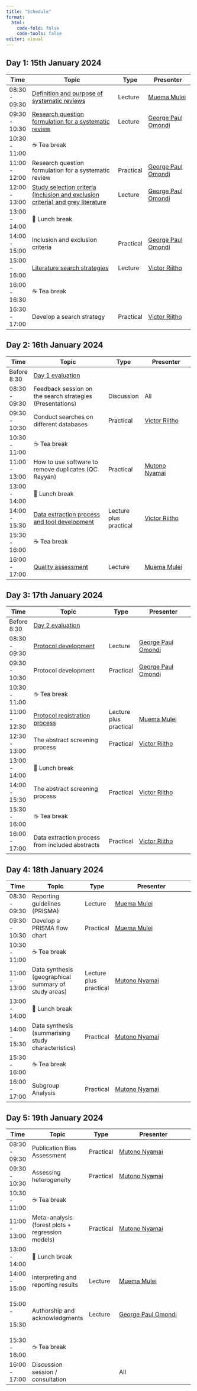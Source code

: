 ```yaml
---
title: "Schedule"
format: 
  html:
    code-fold: false
    code-tools: false
editor: visual
---
```


::: {.callout-note appearance="minimal"}
## Day 1: 15th January 2024
:::

+---------------+--------------------------------------------------------------------------------------------------------------------------------------------------------------------------------------------+-----------+---------------------------------------------------------------------------------------+
| Time          | Topic                                                                                                                                                                                      | Type      | Presenter                                                                             |
+===============+============================================================================================================================================================================================+===========+=======================================================================================+
| 08:30 - 09:30 | [Definition and purpose of systematic reviews](https://docs.google.com/presentation/d/1-N3FvzShffZwHEUSO8rnA0nBr2kz0dLr/edit?usp=share_link&ouid=113648051799093918679&rtpof=true&sd=true) | Lecture   | [Muema Mulei](https://cema-africa.uonbi.ac.ke/people/epidemiology/dr-mulei-muema)     |
+---------------+--------------------------------------------------------------------------------------------------------------------------------------------------------------------------------------------+-----------+---------------------------------------------------------------------------------------+
| 09:30 - 10:30 | [Research question formulation for a systematic review](https://drive.google.com/drive/folders/1CdOdnsk9ntF1hBlm8WLBPM2gvI6DBUb7?usp=share_link)                                           | Lecture   | [George Paul Omondi](https://globalhealthcenter.umn.edu/staff/george-omondi-paul)     |
+---------------+--------------------------------------------------------------------------------------------------------------------------------------------------------------------------------------------+-----------+---------------------------------------------------------------------------------------+
| 10:30 - 11:00 | ☕ Tea break                                                                                                                                                                               |           |                                                                                       |
+---------------+--------------------------------------------------------------------------------------------------------------------------------------------------------------------------------------------+-----------+---------------------------------------------------------------------------------------+
| 11:00 - 12:00 | Research question formulation for a systematic review                                                                                                                                      | Practical | [George Paul Omondi](https://globalhealthcenter.umn.edu/staff/george-omondi-paul)     |
+---------------+--------------------------------------------------------------------------------------------------------------------------------------------------------------------------------------------+-----------+---------------------------------------------------------------------------------------+
| 12:00 - 13:00 | [Study selection criteria (Inclusion and exclusion criteria) and grey literature](https://drive.google.com/file/d/1S3rKyQDk8odwAN1ImQ-vQUYx46zv5ExQ/view?usp=share_link)                   | Lecture   | [George Paul Omondi](https://globalhealthcenter.umn.edu/staff/george-omondi-paul)     |
+---------------+--------------------------------------------------------------------------------------------------------------------------------------------------------------------------------------------+-----------+---------------------------------------------------------------------------------------+
| 13:00 - 14:00 | 🍲 Lunch break                                                                                                                                                                             |           |                                                                                       |
+---------------+--------------------------------------------------------------------------------------------------------------------------------------------------------------------------------------------+-----------+---------------------------------------------------------------------------------------+
| 14:00 - 15:00 | Inclusion and exclusion criteria                                                                                                                                                           | Practical | [George Paul Omondi](https://globalhealthcenter.umn.edu/staff/george-omondi-paul)     |
+---------------+--------------------------------------------------------------------------------------------------------------------------------------------------------------------------------------------+-----------+---------------------------------------------------------------------------------------+
| 15:00 - 16:00 | [Literature search strategies](https://drive.google.com/file/d/12VPFZOzrHz8hVZtIFHcp2YT0NlaNyR2e/view?usp=share_link)                                                                      | Lecture   | [Victor Riitho](https://cema-africa.uonbi.ac.ke/people/epidemiology/dr-victor-riitho) |
+---------------+--------------------------------------------------------------------------------------------------------------------------------------------------------------------------------------------+-----------+---------------------------------------------------------------------------------------+
| 16:00 - 16:30 | ☕ Tea break                                                                                                                                                                               |           |                                                                                       |
+---------------+--------------------------------------------------------------------------------------------------------------------------------------------------------------------------------------------+-----------+---------------------------------------------------------------------------------------+
| 16:30 - 17:00 | Develop a search strategy                                                                                                                                                                  | Practical | [Victor Riitho](https://cema-africa.uonbi.ac.ke/people/epidemiology/dr-victor-riitho) |
+---------------+--------------------------------------------------------------------------------------------------------------------------------------------------------------------------------------------+-----------+---------------------------------------------------------------------------------------+

::: {.callout-note appearance="minimal"}
## Day 2: 16th January 2024
:::

+---------------+---------------------------------------------------------------------------------------------------------------------------------------+------------------------+---------------------------------------------------------------------------------------+
| Time          | Topic                                                                                                                                 | Type                   | Presenter                                                                             |
+===============+=======================================================================================================================================+========================+=======================================================================================+
| Before 8:30   | [Day 1 evaluation](https://forms.gle/DcfTaBpKQo6C4vqw8)                                                                               |                        |                                                                                       |
+---------------+---------------------------------------------------------------------------------------------------------------------------------------+------------------------+---------------------------------------------------------------------------------------+
| 08:30 - 09:30 | Feedback session on the search strategies (Presentations)                                                                             | Discussion             | All                                                                                   |
+---------------+---------------------------------------------------------------------------------------------------------------------------------------+------------------------+---------------------------------------------------------------------------------------+
| 09:30 - 10:30 | Conduct searches on different databases                                                                                               | Practical              | [Victor Riitho](https://cema-africa.uonbi.ac.ke/people/epidemiology/dr-victor-riitho) |
+---------------+---------------------------------------------------------------------------------------------------------------------------------------+------------------------+---------------------------------------------------------------------------------------+
| 10:30 - 11:00 | ☕ Tea break                                                                                                                          |                        |                                                                                       |
+---------------+---------------------------------------------------------------------------------------------------------------------------------------+------------------------+---------------------------------------------------------------------------------------+
| 11:00 - 13:00 | How to use software to remove duplicates (QC Rayyan)                                                                                  | Practical              | [Mutono Nyamai](https://cema-africa.uonbi.ac.ke/people/epidemiology/dr-mutono-nyamai) |
+---------------+---------------------------------------------------------------------------------------------------------------------------------------+------------------------+---------------------------------------------------------------------------------------+
| 13:00 - 14:00 | 🍲 Lunch break                                                                                                                        |                        |                                                                                       |
+---------------+---------------------------------------------------------------------------------------------------------------------------------------+------------------------+---------------------------------------------------------------------------------------+
| 14:00 - 15:30 | [Data extraction process and tool development](https://drive.google.com/file/d/1yn7dpZRUZ38cFO6UXnHP2KvPUUNh5sBX/view?usp=share_link) | Lecture plus practical | [Victor Riitho](https://cema-africa.uonbi.ac.ke/people/epidemiology/dr-victor-riitho) |
+---------------+---------------------------------------------------------------------------------------------------------------------------------------+------------------------+---------------------------------------------------------------------------------------+
| 15:30 - 16:00 | ☕ Tea break                                                                                                                          |                        |                                                                                       |
+---------------+---------------------------------------------------------------------------------------------------------------------------------------+------------------------+---------------------------------------------------------------------------------------+
| 16:00 - 17:00 | [Quality assessment](https://drive.google.com/file/d/1PPektq1-hDFk23x8MDuqUf3SC9V93eG0/view?usp=share_link)                           | Lecture                | [Muema Mulei](https://cema-africa.uonbi.ac.ke/people/epidemiology/dr-mulei-muema)     |
+---------------+---------------------------------------------------------------------------------------------------------------------------------------+------------------------+---------------------------------------------------------------------------------------+

::: {.callout-note appearance="minimal"}
## Day 3: 17th January 2024
:::

+---------------+--------------------------------------------------------------------------------------------------------------------------+------------------------+---------------------------------------------------------------------------------------+
| Time          | Topic                                                                                                                    | Type                   | Presenter                                                                             |
+===============+==========================================================================================================================+========================+=======================================================================================+
| Before 8:30   | [Day 2 evaluation](https://forms.gle/m6LDfHZ3tRBtctyA7)                                                                  |                        |                                                                                       |
+---------------+--------------------------------------------------------------------------------------------------------------------------+------------------------+---------------------------------------------------------------------------------------+
| 08:30 - 09:30 | [Protocol development](https://drive.google.com/drive/folders/1XVwhMmaR629UUVUjX2E8IQpQqTFjKMVr?usp=share_link)          | Lecture                | [George Paul Omondi](https://globalhealthcenter.umn.edu/staff/george-omondi-paul)     |
+---------------+--------------------------------------------------------------------------------------------------------------------------+------------------------+---------------------------------------------------------------------------------------+
| 09:30 - 10:30 | Protocol development                                                                                                     | Practical              | [George Paul Omondi](https://globalhealthcenter.umn.edu/staff/george-omondi-paul)     |
+---------------+--------------------------------------------------------------------------------------------------------------------------+------------------------+---------------------------------------------------------------------------------------+
| 10:30 - 11:00 | ☕ Tea break                                                                                                             |                        |                                                                                       |
+---------------+--------------------------------------------------------------------------------------------------------------------------+------------------------+---------------------------------------------------------------------------------------+
| 11:00 - 12:30 | [Protocol registration process](https://drive.google.com/drive/folders/13Os3PZIvn1kdOMbeA0ofHQEd_8J7CJ2a?usp=share_link) | Lecture plus practical | [Muema Mulei](https://cema-africa.uonbi.ac.ke/people/epidemiology/dr-mulei-muema)     |
+---------------+--------------------------------------------------------------------------------------------------------------------------+------------------------+---------------------------------------------------------------------------------------+
| 12:30 - 13:00 | The abstract screening process                                                                                           | Practical              | [Victor Riitho](https://cema-africa.uonbi.ac.ke/people/epidemiology/dr-victor-riitho) |
+---------------+--------------------------------------------------------------------------------------------------------------------------+------------------------+---------------------------------------------------------------------------------------+
| 13:00 - 14:00 | 🍲 Lunch break                                                                                                           |                        |                                                                                       |
+---------------+--------------------------------------------------------------------------------------------------------------------------+------------------------+---------------------------------------------------------------------------------------+
| 14:00 - 15:30 | The abstract screening process                                                                                           | Practical              | [Victor Riitho](https://cema-africa.uonbi.ac.ke/people/epidemiology/dr-victor-riitho) |
+---------------+--------------------------------------------------------------------------------------------------------------------------+------------------------+---------------------------------------------------------------------------------------+
| 15:30 - 16:00 | ☕ Tea break                                                                                                             |                        |                                                                                       |
+---------------+--------------------------------------------------------------------------------------------------------------------------+------------------------+---------------------------------------------------------------------------------------+
| 16:00 - 17:00 | Data extraction process from included abstracts                                                                          | Practical              | [Victor Riitho](https://cema-africa.uonbi.ac.ke/people/epidemiology/dr-victor-riitho) |
+---------------+--------------------------------------------------------------------------------------------------------------------------+------------------------+---------------------------------------------------------------------------------------+

::: {.callout-note appearance="minimal"}
## Day 4: 18th January 2024
:::

+---------------+------------------------------------------------------+------------------------+---------------------------------------------------------------------------------------+
| Time          | Topic                                                | Type                   | Presenter                                                                             |
+===============+======================================================+========================+=======================================================================================+
| 08:30 - 09:30 | Reporting guidelines (PRISMA)                        | Lecture                | [Muema Mulei](https://cema-africa.uonbi.ac.ke/people/epidemiology/dr-mulei-muema)     |
+---------------+------------------------------------------------------+------------------------+---------------------------------------------------------------------------------------+
| 09:30 - 10:30 | Develop a PRISMA flow chart                          | Practical              | [Muema Mulei](https://cema-africa.uonbi.ac.ke/people/epidemiology/dr-mulei-muema)     |
+---------------+------------------------------------------------------+------------------------+---------------------------------------------------------------------------------------+
| 10:30 - 11:00 | ☕ Tea break                                         |                        |                                                                                       |
+---------------+------------------------------------------------------+------------------------+---------------------------------------------------------------------------------------+
| 11:00 - 13:00 | Data synthesis (geographical summary of study areas) | Lecture plus practical | [Mutono Nyamai](https://cema-africa.uonbi.ac.ke/people/epidemiology/dr-mutono-nyamai) |
+---------------+------------------------------------------------------+------------------------+---------------------------------------------------------------------------------------+
| 13:00 - 14:00 | 🍲 Lunch break                                       |                        |                                                                                       |
+---------------+------------------------------------------------------+------------------------+---------------------------------------------------------------------------------------+
| 14:00 - 15:30 | Data synthesis (summarising study characteristics)   | Practical              | [Mutono Nyamai](https://cema-africa.uonbi.ac.ke/people/epidemiology/dr-mutono-nyamai) |
+---------------+------------------------------------------------------+------------------------+---------------------------------------------------------------------------------------+
| 15:30 - 16:00 | ☕ Tea break                                         |                        |                                                                                       |
+---------------+------------------------------------------------------+------------------------+---------------------------------------------------------------------------------------+
| 16:00 - 17:00 | Subgroup Analysis                                    | Practical              | [Mutono Nyamai](https://cema-africa.uonbi.ac.ke/people/epidemiology/dr-mutono-nyamai) |
+---------------+------------------------------------------------------+------------------------+---------------------------------------------------------------------------------------+

::: {.callout-note appearance="minimal"}
## Day 5: 19th January 2024
:::

+---------------+--------------------------------------------------+-----------+---------------------------------------------------------------------------------------+
| Time          | Topic                                            | Type      | Presenter                                                                             |
+===============+==================================================+===========+=======================================================================================+
| 08:30 - 09:30 | Publication Bias Assessment                      | Practical | [Mutono Nyamai](https://cema-africa.uonbi.ac.ke/people/epidemiology/dr-mutono-nyamai) |
+---------------+--------------------------------------------------+-----------+---------------------------------------------------------------------------------------+
| 09:30 - 10:30 | Assessing heterogeneity                          | Practical | [Mutono Nyamai](https://cema-africa.uonbi.ac.ke/people/epidemiology/dr-mutono-nyamai) |
+---------------+--------------------------------------------------+-----------+---------------------------------------------------------------------------------------+
| 10:30 - 11:00 | ☕ Tea break                                     |           |                                                                                       |
+---------------+--------------------------------------------------+-----------+---------------------------------------------------------------------------------------+
| 11:00 - 13:00 | Meta-analysis (forest plots + regression models) | Practical | [Mutono Nyamai](https://cema-africa.uonbi.ac.ke/people/epidemiology/dr-mutono-nyamai) |
+---------------+--------------------------------------------------+-----------+---------------------------------------------------------------------------------------+
| 13:00 - 14:00 | 🍲 Lunch break                                   |           |                                                                                       |
+---------------+--------------------------------------------------+-----------+---------------------------------------------------------------------------------------+
| 14:00 - 15:00 | Interpreting and reporting results               | Lecture   | [Muema Mulei](https://cema-africa.uonbi.ac.ke/people/epidemiology/dr-mulei-muema)     |
+---------------+--------------------------------------------------+-----------+---------------------------------------------------------------------------------------+
| 15:00 -       | Authorship and acknowledgments                   | Lecture   | [George Paul Omondi](https://globalhealthcenter.umn.edu/staff/george-omondi-paul)     |
|               |                                                  |           |                                                                                       |
| 15:30         |                                                  |           |                                                                                       |
+---------------+--------------------------------------------------+-----------+---------------------------------------------------------------------------------------+
| 15:30 - 16:00 | ☕ Tea break                                     |           |                                                                                       |
+---------------+--------------------------------------------------+-----------+---------------------------------------------------------------------------------------+
| 16:00 - 17:00 | Discussion session / consultation                |           | All                                                                                   |
+---------------+--------------------------------------------------+-----------+---------------------------------------------------------------------------------------+
